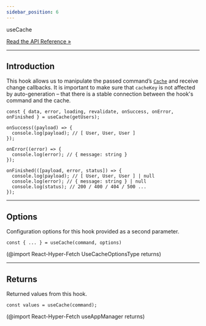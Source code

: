 ```yaml
---
sidebar_position: 6
---
```


<div class="api-link">
  <div class="api-link-title">useCache</div>
  <div class="api-link-sub-title">

[Read the API Reference »](/api/React-Hyper-Fetch/Hook/useCache.md)

  </div>
</div>

---

## Introduction

This hook allows us to manipulate the passed command’s [`Cache`](/documentation/02-Core/Managers.mdx) and receive change
callbacks. It is important to make sure that `cacheKey` is not affected by auto-generation – that there is a stable
connection between the hook's command and the cache.

```tsx
const { data, error, loading, revalidate, onSuccess, onError, onFinished } = useCache(getUsers);

onSuccess((payload) => {
  console.log(payload); // [ User, User, User ]
});

onError((error) => {
  console.log(error); // { message: string }
});

onFinished(([payload, error, status]) => {
  console.log(payload); // [ User, User, User ] | null
  console.log(error); // { message: string } | null
  console.log(status); // 200 / 400 / 404 / 500 ...
});
```

---

## Options

Configuration options for this hook provided as a second parameter.

```tsx
const { ... } = useCache(command, options)
```

(@import React-Hyper-Fetch UseCacheOptionsType returns)

---

## Returns

Returned values from this hook.

```tsx
const values = useCache(command);
```

(@import React-Hyper-Fetch useAppManager returns)
